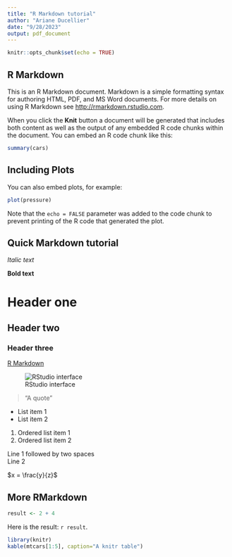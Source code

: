 ```yaml
---
title: "R Markdown tutorial"
author: "Ariane Ducellier"
date: "9/28/2023"
output: pdf_document
---
```


```r
knitr::opts_chunk$set(echo = TRUE)
```

## R Markdown

This is an R Markdown document. Markdown is a simple formatting syntax for authoring HTML, PDF, and MS Word documents. For more details on using R Markdown see <http://rmarkdown.rstudio.com>.

When you click the **Knit** button a document will be generated that includes both content as well as the output of any embedded R code chunks within the document. You can embed an R code chunk like this:

```r
summary(cars)
```

## Including Plots

You can also embed plots, for example:

```r
plot(pressure)
```

Note that the `echo = FALSE` parameter was added to the code chunk to prevent printing of the R code that generated the plot.

## Quick Markdown tutorial

_Italic text_

**Bold text**

# Header one

## Header two

### Header three

[R Markdown](https://rmarkdown.rstudio.com)

![RStudio interface](RMarkdown.png)

> "A quote"

* List item 1
* List item 2

1. Ordered list item 1
2. Ordered list item 2

Line 1 followed by two spaces  
Line 2

$x = \frac{y}{z}$

## More RMarkdown

```r
result <- 2 + 4
```

Here is the result: `r result`.

```r
library(knitr)
kable(mtcars[1:5], caption="A knitr table")
```
